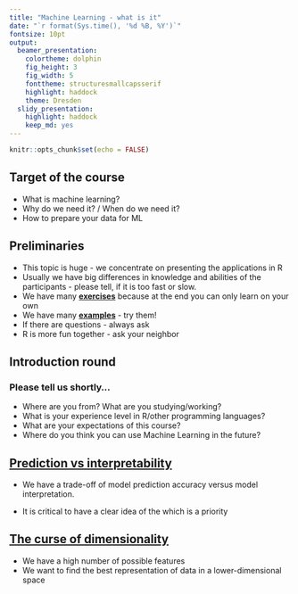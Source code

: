 ```yaml
---
title: "Machine Learning - what is it"
date: "`r format(Sys.time(), '%d %B, %Y')`"
fontsize: 10pt
output: 
  beamer_presentation: 
    colortheme: dolphin
    fig_height: 3
    fig_width: 5
    fonttheme: structuresmallcapsserif
    highlight: haddock
    theme: Dresden
  slidy_presentation: 
    highlight: haddock
    keep_md: yes
---
```


```r
knitr::opts_chunk$set(echo = FALSE)
```


## Target of the course

- What is machine learning?
- Why do we need it? / When do we need it?
- How to prepare your data for ML

## Preliminaries

- This topic is huge - we concentrate on presenting the applications in R
- Usually we have big differences in knowledge and abilities of the participants - please tell, if it is too fast or slow.
- We have many [**exercises**](http://web.math.ku.dk/~helle/R-intro/exercises.pdf) because at the end you can only learn on your own
- We have many [**examples**](https://www.showmeshiny.com/) - try them!
- If there are questions - always ask
- R is more fun together - ask your neighbor



## Introduction round

### Please tell us shortly...

- Where are you from? What are you studying/working?
- What is your experience level in R/other programming languages?
- What are your expectations of this course?
- Where do you think you can use Machine Learning in the future?




## [Prediction vs interpretability](https://machinelearningmastery.com/model-prediction-versus-interpretation-in-machine-learning/)

- We have a trade-off of model prediction accuracy versus model interpretation.

- It is critical to have a clear idea of the which is a priority

## [The curse of dimensionality](https://www.freecodecamp.org/news/the-curse-of-dimensionality-how-we-can-save-big-data-from-itself-d9fa0f872335/)

- We have a high number of possible features
- We want to find the best representation of data in a lower-dimensional space

<!--
## Parts not used yet

- The datasets we use for this course
- What to do with missing data?
-->

<!--
Links

gitlab.com/ShirinG/intro_to_ml_workshop

https://de.slideshare.net/ShirinGlander/workshop-introduction-to-machine-learning-with-r
https://www.shirin-glander.de/

https://www.data2day.de/

https://www.codecentric.de/karriere/standorte/karlsruhe/


-->
